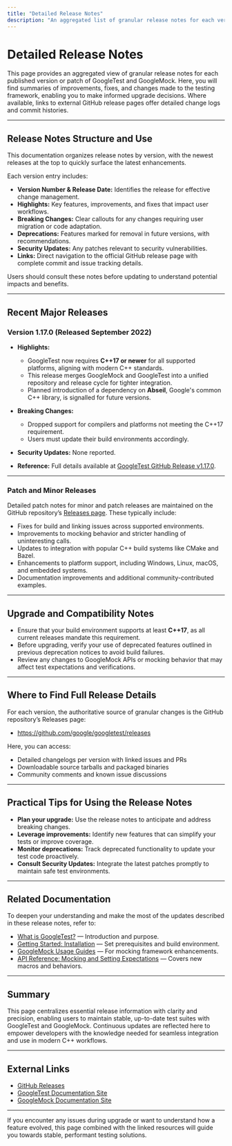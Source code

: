 ```yaml
---
title: "Detailed Release Notes"
description: "An aggregated list of granular release notes for each version or patch, including links to external change logs where available. Users can identify specific improvements or resolved issues in each version, ensuring informed upgrades."
---
```


# Detailed Release Notes

This page provides an aggregated view of granular release notes for each published version or patch of GoogleTest and GoogleMock. Here, you will find summaries of improvements, fixes, and changes made to the testing framework, enabling you to make informed upgrade decisions. Where available, links to external GitHub release pages offer detailed change logs and commit histories.

---

## Release Notes Structure and Use

This documentation organizes release notes by version, with the newest releases at the top to quickly surface the latest enhancements.

Each version entry includes:

- **Version Number & Release Date:** Identifies the release for effective change management.
- **Highlights:** Key features, improvements, and fixes that impact user workflows.
- **Breaking Changes:** Clear callouts for any changes requiring user migration or code adaptation.
- **Deprecations:** Features marked for removal in future versions, with recommendations.
- **Security Updates:** Any patches relevant to security vulnerabilities.
- **Links:** Direct navigation to the official GitHub release page with complete commit and issue tracking details.

Users should consult these notes before updating to understand potential impacts and benefits.

---

## Recent Major Releases

### Version 1.17.0 (Released September 2022)

- **Highlights:**
  - GoogleTest now requires **C++17 or newer** for all supported platforms, aligning with modern C++ standards.
  - This release merges GoogleMock and GoogleTest into a unified repository and release cycle for tighter integration.
  - Planned introduction of a dependency on **Abseil**, Google's common C++ library, is signalled for future versions.

- **Breaking Changes:**
  - Dropped support for compilers and platforms not meeting the C++17 requirement.
  - Users must update their build environments accordingly.

- **Security Updates:** None reported.

- **Reference:** Full details available at [GoogleTest GitHub Release v1.17.0](https://github.com/google/googletest/releases/tag/v1.17.0).

---

### Patch and Minor Releases

Detailed patch notes for minor and patch releases are maintained on the GitHub repository’s [Releases page](https://github.com/google/googletest/releases). These typically include:

- Fixes for build and linking issues across supported environments.
- Improvements to mocking behavior and stricter handling of uninteresting calls.
- Updates to integration with popular C++ build systems like CMake and Bazel.
- Enhancements to platform support, including Windows, Linux, macOS, and embedded systems.
- Documentation improvements and additional community-contributed examples.

---

## Upgrade and Compatibility Notes

- Ensure that your build environment supports at least **C++17**, as all current releases mandate this requirement.
- Before upgrading, verify your use of deprecated features outlined in previous deprecation notices to avoid build failures.
- Review any changes to GoogleMock APIs or mocking behavior that may affect test expectations and verifications.

---

## Where to Find Full Release Details

For each version, the authoritative source of granular changes is the GitHub repository’s Releases page:

- https://github.com/google/googletest/releases

Here, you can access:

- Detailed changelogs per version with linked issues and PRs
- Downloadable source tarballs and packaged binaries
- Community comments and known issue discussions

---

## Practical Tips for Using the Release Notes

- **Plan your upgrade:** Use the release notes to anticipate and address breaking changes.
- **Leverage improvements:** Identify new features that can simplify your tests or improve coverage.
- **Monitor deprecations:** Track deprecated functionality to update your test code proactively.
- **Consult Security Updates:** Integrate the latest patches promptly to maintain safe test environments.

---

## Related Documentation

To deepen your understanding and make the most of the updates described in these release notes, refer to:

- [What is GoogleTest?](https://google.github.io/googletest/primer.html) — Introduction and purpose.
- [Getting Started: Installation](https://google.github.io/googletest/installation.html) — Set prerequisites and build environment.
- [GoogleMock Usage Guides](https://google.github.io/googletest/gmock_for_dummies.html) — For mocking framework enhancements.
- [API Reference: Mocking and Setting Expectations](https://google.github.io/googletest/reference/mocking_and_stubbing/setting-expectations.html) — Covers new macros and behaviors.

---

## Summary

This page centralizes essential release information with clarity and precision, enabling users to maintain stable, up-to-date test suites with GoogleTest and GoogleMock. Continuous updates are reflected here to empower developers with the knowledge needed for seamless integration and use in modern C++ workflows.

---

## External Links

- [GitHub Releases](https://github.com/google/googletest/releases)
- [GoogleTest Documentation Site](https://google.github.io/googletest/)
- [GoogleMock Documentation Site](https://google.github.io/googletest/gmock_for_dummies.html)

---

If you encounter any issues during upgrade or want to understand how a feature evolved, this page combined with the linked resources will guide you towards stable, performant testing solutions.




